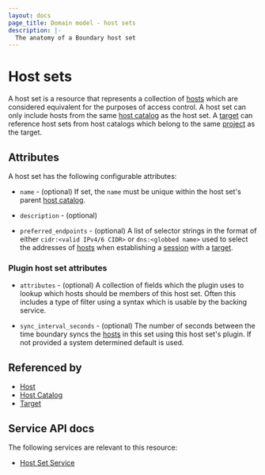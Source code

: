 ```yaml
---
layout: docs
page_title: Domain model - host sets
description: |-
  The anatomy of a Boundary host set
---
```


# Host sets

A host set is a resource
that represents a collection of [hosts][]
which are considered equivalent
for the purposes of access control.
A host set can only include hosts
from the same [host catalog][] as the host set.
A [target][] can reference host sets from host catalogs
which belong to the same [project][] as the target.

## Attributes

A host set has the following configurable attributes:

- `name` - (optional)
  If set, the `name` must be unique within the host set's parent [host catalog][].

- `description` - (optional)

- `preferred_endpoints` - (optional)
  A list of selector strings in the format of either `cidr:<valid IPv4/6 CIDR>`
  or `dns:<globbed name>` used to select the addresses of [hosts][] when
  establishing a [session][] with a [target][].

### Plugin host set attributes

- `attributes` - (optional)
  A collection of fields which the plugin uses to lookup which hosts should be
  members of this host set.  Often this includes a type of filter using a
  syntax which is usable by the backing service.

- `sync_interval_seconds` - (optional)
  The number of seconds between the time boundary syncs the [hosts][] in this
  set using this host set's plugin. If not provided a system determined default
  is used.

## Referenced by

- [Host][]
- [Host Catalog][]
- [Target][]

[host catalog]: /boundary/docs/concepts/domain-model/host-catalogs
[host catalogs]: /boundary/docs/concepts/domain-model/host-catalogs
[host]: /boundary/docs/concepts/domain-model/hosts
[hosts]: /boundary/docs/concepts/domain-model/hosts
[project]: /boundary/docs/concepts/domain-model/scopes#projects
[projects]: /boundary/docs/concepts/domain-model/scopes#projects
[session]: /boundary/docs/concepts/domain-model/sessions
[sessions]: /boundary/docs/concepts/domain-model/sessions
[target]: /boundary/docs/concepts/domain-model/targets
[targets]: /boundary/docs/concepts/domain-model/targets

## Service API docs

The following services are relevant to this resource:

- [Host Set Service](/boundary/api-docs/host-set-service)

